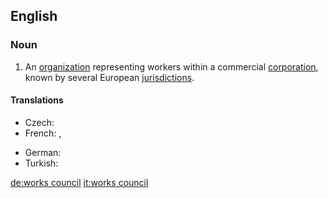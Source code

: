 ==English==
{{wikipedia}}

===Noun===
{{en-noun}}

# An [[organization]] representing workers within a commercial [[corporation]], known by several European [[jurisdiction]]s.

====Translations====
{{trans-top|organization}}
* Czech: {{t|cs|podniková rada|f}}
* French: {{t+|fr|comité d'entreprise|m}}, {{t+|fr|CE|m}}
{{trans-mid}}
* German: {{t+|de|Betriebsrat|m}}
* Turkish: {{t|tr|çalışma konseyi}}
{{trans-bottom}}

[[de:works council]]
[[it:works council]]